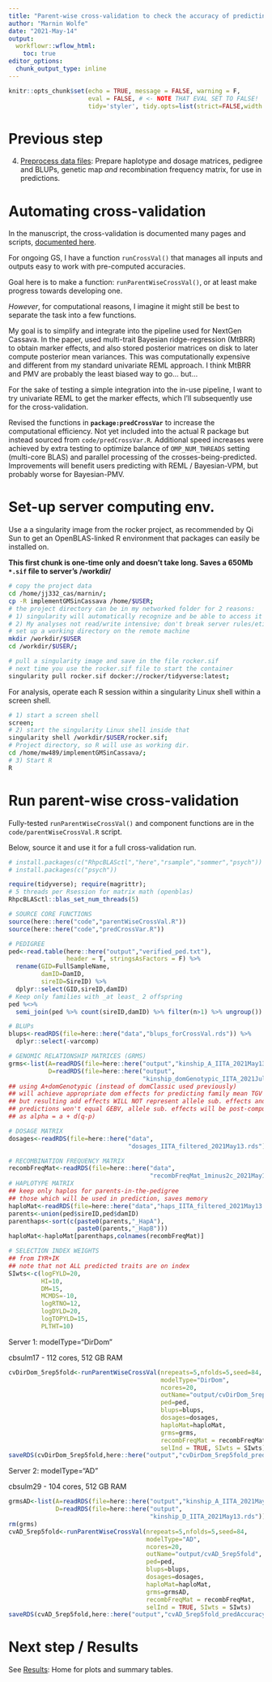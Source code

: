 ```yaml
---
title: "Parent-wise cross-validation to check the accuracy of predicting cross (co)-variances"
author: "Marnin Wolfe"
date: "2021-May-14"
output: 
  workflowr::wflow_html:
    toc: true
editor_options:
  chunk_output_type: inline
---
```


```r
knitr::opts_chunk$set(echo = TRUE, message = FALSE, warning = F, 
                      eval = FALSE, # <- NOTE THAT EVAL SET TO FALSE!
                      tidy='styler', tidy.opts=list(strict=FALSE,width.cutoff=100), highlight=TRUE)
```

# Previous step

4.  [Preprocess data files](04-PreprocessDataFiles.html): Prepare haplotype and dosage matrices, pedigree and BLUPs, genetic map *and* recombination frequency matrix, for use in predictions.

# Automating cross-validation

In the manuscript, the cross-validation is documented many pages and scripts, [documented here](https://wolfemd.github.io/PredictOutbredCrossVar/).

For ongoing GS, I have a function `runCrossVal()` that manages all inputs and outputs easy to work with pre-computed accuracies.

Goal here is to make a function: `runParentWiseCrossVal()`, or at least make progress towards developing one.

*However*, for computational reasons, I imagine it might still be best to separate the task into a few functions.

My goal is to simplify and integrate into the pipeline used for NextGen Cassava. In the paper, used multi-trait Bayesian ridge-regression (MtBRR) to obtain marker effects, and also stored posterior matrices on disk to later compute posterior mean variances. This was computationally expensive and different from my standard univariate REML approach. I think MtBRR and PMV are probably the least biased way to go... but...

For the sake of testing a simple integration into the in-use pipeline, I want to try univariate REML to get the marker effects, which I'll subsequently use for the cross-validation.

Revised the functions in **`package:predCrossVar`** to increase the computational efficiency. Not yet included into the actual R package but instead sourced from `code/predCrossVar.R`. Additional speed increases were achieved by extra testing to optimize balance of `OMP_NUM_THREADS` setting (multi-core BLAS) and parallel processing of the  crosses-being-predicted. Improvements will benefit users predicting with REML / Bayesian-VPM, but probably worse for Bayesian-PMV.

# Set-up server computing env.

Use a a singularity image from the rocker project, as recommended by Qi Sun to get an OpenBLAS-linked R environment that packages can easily be installed on.

**This first chunk is one-time only and doesn't take long. Saves a 650Mb `*.sif` file to server's /workdir/**
```bash
# copy the project data
cd /home/jj332_cas/marnin/;
cp -R implementGMSinCassava /home/$USER;
# the project directory can be in my networked folder for 2 reasons:
# 1) singularity will automatically recognize and be able to access it
# 2) My analyses not read/write intensive; don't break server rules/etiquette 
# set up a working directory on the remote machine
mkdir /workdir/$USER
cd /workdir/$USER/; 

# pull a singularity image and save in the file rocker.sif
# next time you use the rocker.sif file to start the container
singularity pull rocker.sif docker://rocker/tidyverse:latest;
```

For analysis, operate each R session within a singularity Linux shell within a screen shell.
```bash
# 1) start a screen shell
screen; 
# 2) start the singularity Linux shell inside that
singularity shell /workdir/$USER/rocker.sif; 
# Project directory, so R will use as working dir.
cd /home/mw489/implementGMSinCassava/;
# 3) Start R
R
```

# Run parent-wise cross-validation

Fully-tested `runParentWiseCrossVal()` and component functions are in the `code/parentWiseCrossVal.R` script. 

Below, source it and use it for a full cross-validation run. 

```r
# install.packages(c("RhpcBLASctl","here","rsample","sommer","psych"))
# install.packages(c("psych"))
```

```r
require(tidyverse); require(magrittr); 
# 5 threads per Rsession for matrix math (openblas)
RhpcBLASctl::blas_set_num_threads(5)

# SOURCE CORE FUNCTIONS
source(here::here("code","parentWiseCrossVal.R"))
source(here::here("code","predCrossVar.R"))

# PEDIGREE
ped<-read.table(here::here("output","verified_ped.txt"),
                header = T, stringsAsFactors = F) %>% 
  rename(GID=FullSampleName,
         damID=DamID,
         sireID=SireID) %>% 
  dplyr::select(GID,sireID,damID)
# Keep only families with _at least_ 2 offspring
ped %<>%
  semi_join(ped %>% count(sireID,damID) %>% filter(n>1) %>% ungroup())

# BLUPs
blups<-readRDS(file=here::here("data","blups_forCrossVal.rds")) %>% 
  dplyr::select(-varcomp)

# GENOMIC RELATIONSHIP MATRICES (GRMS)
grms<-list(A=readRDS(file=here::here("output","kinship_A_IITA_2021May13.rds")),
           D=readRDS(file=here::here("output",
                                     "kinship_domGenotypic_IITA_2021July5.rds")))
## using A+domGenotypic (instead of domClassic used previously)
## will achieve appropriate dom effects for predicting family mean TGV
## but resulting add effects WILL NOT represent allele sub. effects and thus
## predictions won't equal GEBV, allele sub. effects will be post-computed
## as alpha = a + d(q-p)

# DOSAGE MATRIX
dosages<-readRDS(file=here::here("data",
                                 "dosages_IITA_filtered_2021May13.rds"))

# RECOMBINATION FREQUENCY MATRIX
recombFreqMat<-readRDS(file=here::here("data",
                                       "recombFreqMat_1minus2c_2021May13.rds"))
# HAPLOTYPE MATRIX
## keep only haplos for parents-in-the-pedigree
## those which will be used in prediction, saves memory
haploMat<-readRDS(file=here::here("data","haps_IITA_filtered_2021May13.rds"))
parents<-union(ped$sireID,ped$damID) 
parenthaps<-sort(c(paste0(parents,"_HapA"),
                   paste0(parents,"_HapB")))
haploMat<-haploMat[parenthaps,colnames(recombFreqMat)]

# SELECTION INDEX WEIGHTS
## from IYR+IK
## note that not ALL predicted traits are on index
SIwts<-c(logFYLD=20,
         HI=10,
         DM=15,
         MCMDS=-10,
         logRTNO=12,
         logDYLD=20,
         logTOPYLD=15,
         PLTHT=10) 
```

Server 1: modelType="DirDom"

cbsulm17 - 112 cores, 512 GB RAM
```r
cvDirDom_5rep5fold<-runParentWiseCrossVal(nrepeats=5,nfolds=5,seed=84,
                                          modelType="DirDom",
                                          ncores=20,
                                          outName="output/cvDirDom_5rep5fold",
                                          ped=ped,
                                          blups=blups,
                                          dosages=dosages,
                                          haploMat=haploMat,
                                          grms=grms,
                                          recombFreqMat = recombFreqMat,
                                          selInd = TRUE, SIwts = SIwts)
saveRDS(cvDirDom_5rep5fold,here::here("output","cvDirDom_5rep5fold_predAccuracy.rds"))
```

Server 2: modelType="AD"

cbsulm29 - 104 cores, 512 GB RAM

```r
grmsAD<-list(A=readRDS(file=here::here("output","kinship_A_IITA_2021May13.rds")),
             D=readRDS(file=here::here("output",
                                       "kinship_D_IITA_2021May13.rds")))
rm(grms)
cvAD_5rep5fold<-runParentWiseCrossVal(nrepeats=5,nfolds=5,seed=84,
                                      modelType="AD",
                                      ncores=20,
                                      outName="output/cvAD_5rep5fold",
                                      ped=ped,
                                      blups=blups,
                                      dosages=dosages,
                                      haploMat=haploMat,
                                      grms=grmsAD,
                                      recombFreqMat = recombFreqMat,
                                      selInd = TRUE, SIwts = SIwts)
saveRDS(cvAD_5rep5fold,here::here("output","cvAD_5rep5fold_predAccuracy.rds"))
```

# Next step / Results

See [Results](06-Results.html): Home for plots and summary tables.




